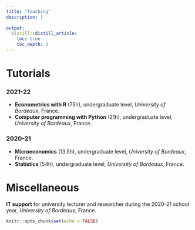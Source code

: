 ```yaml
---
title: "Teaching"
description: |
  
output:
  distill::distill_article:
    toc: true
    toc_depth: 3
---
```


# Tutorials

### 2021-22

- **Econometrics with R** (75h), undergraduate level, *University of Bordeaux*, France.
- **Computer programming with Python** (21h), undergraduate level, *University of Bordeaux*, France.

### 2020-21

- **Microeconomics** (13.5h), undergraduate level, *University of Bordeaux*, France.
- **Statistics** (54h), undergraduate level, *University of Bordeaux*, France.

# Miscellaneous

**IT support** for university lecturer and researcher during the 2020-21 school year, *University of Bordeaux*, France.


```r
knitr::opts_chunk$set(echo = FALSE)
```

